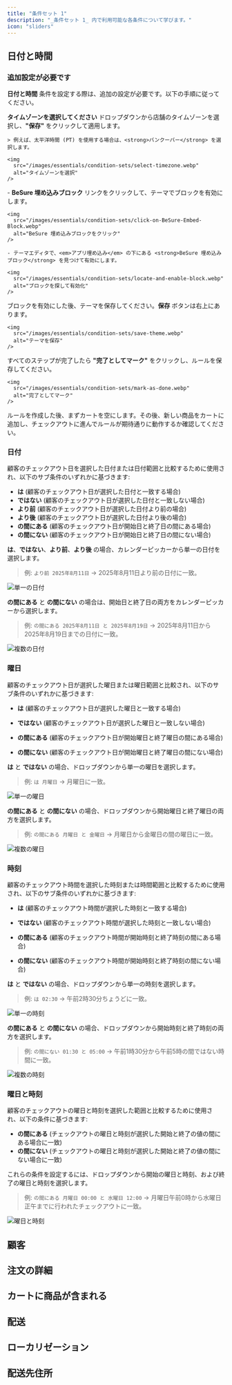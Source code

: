```yaml
---
title: "条件セット 1"
description: "_条件セット 1_ 内で利用可能な各条件について学びます。"
icon: "sliders"
---
```



<Always />

<PreviousAllConditionsInvalid />

## 日付と時間

### 追加設定が必要です

**日付と時間** 条件を設定する際は、追加の設定が必要です。以下の手順に従ってください。

<Steps>
  <Step title="タイムゾーンを選択する">
    <strong>タイムゾーンを選択してください</strong> ドロップダウンから店舗のタイムゾーンを選択し、<strong>"保存"</strong> をクリックして適用します。
    
    > 例えば、太平洋時間 (PT) を使用する場合は、<strong>バンクーバー</strong> を選択します。

    <img
      src="/images/essentials/condition-sets/select-timezone.webp"
      alt="タイムゾーンを選択"
    />
  </Step>

  <Step title="テーマで BeSure 埋め込みブロックを有効にする">
    - <strong>BeSure 埋め込みブロック</strong> リンクをクリックして、テーマでブロックを有効にします。
    
    <img
      src="/images/essentials/condition-sets/click-on-BeSure-Embed-Block.webp"
      alt="BeSure 埋め込みブロックをクリック"
    />

    - テーマエディタで、<em>アプリ埋め込み</em> の下にある <strong>BeSure 埋め込みブロック</strong> を見つけて有効にします。
    
    <img
      src="/images/essentials/condition-sets/locate-and-enable-block.webp"
      alt="ブロックを探して有効化"
    />
  </Step>

  <Step title="テーマを保存する">
    ブロックを有効にした後、テーマを保存してください。<strong>保存</strong> ボタンは右上にあります。
    
    <img
      src="/images/essentials/condition-sets/save-theme.webp"
      alt="テーマを保存"
    />
  </Step>

  <Step title="完了としてマーク (任意)">
    すべてのステップが完了したら <strong>"完了としてマーク"</strong> をクリックし、ルールを保存してください。
    
    <img
      src="/images/essentials/condition-sets/mark-as-done.webp"
      alt="完了としてマーク"
    />
  </Step>

  <Step title="ルールをテストする">
    ルールを作成した後、まずカートを空にします。その後、新しい商品をカートに追加し、チェックアウトに進んでルールが期待通りに動作するか確認してください。
  </Step>
</Steps>

### 日付

顧客のチェックアウト日を選択した日付または日付範囲と比較するために使用され、以下のサブ条件のいずれかに基づきます:

- **は** (顧客のチェックアウト日が選択した日付と一致する場合)
- **ではない** (顧客のチェックアウト日が選択した日付と一致しない場合)
- **より前** (顧客のチェックアウト日が選択した日付より前の場合)
- **より後** (顧客のチェックアウト日が選択した日付より後の場合)
- **の間にある** (顧客のチェックアウト日が開始日と終了日の間にある場合)
- **の間にない** (顧客のチェックアウト日が開始日と終了日の間にない場合)

**は**、**ではない**、**より前**、**より後** の場合、カレンダーピッカーから単一の日付を選択します。

> 例: `より前 2025年8月11日` → 2025年8月11日より前の日付に一致。

<img
  src="/images/essentials/condition-sets/single-date.webp"
  alt="単一の日付"
/>

**の間にある** と **の間にない** の場合は、開始日と終了日の両方をカレンダーピッカーから選択します。

> 例: `の間にある 2025年8月11日 と 2025年8月19日` → 2025年8月11日から2025年8月19日までの日付に一致。

<img
  src="/images/essentials/condition-sets/multiple-dates.webp"
  alt="複数の日付"
/>

### 曜日

顧客のチェックアウト日が選択した曜日または曜日範囲と比較され、以下のサブ条件のいずれかに基づきます:

- **は** (顧客のチェックアウト日が選択した曜日と一致する場合)

- **ではない** (顧客のチェックアウト日が選択した曜日と一致しない場合)

- **の間にある** (顧客のチェックアウト日が開始曜日と終了曜日の間にある場合)

- **の間にない** (顧客のチェックアウト日が開始曜日と終了曜日の間にない場合)

**は** と **ではない** の場合、ドロップダウンから単一の曜日を選択します。

> 例: `は 月曜日` → 月曜日に一致。

<img src="/images/essentials/condition-sets/single-day.webp" alt="単一の曜日" />

**の間にある** と **の間にない** の場合、ドロップダウンから開始曜日と終了曜日の両方を選択します。

> 例: `の間にある 月曜日 と 金曜日` → 月曜日から金曜日の間の曜日に一致。

<img
  src="/images/essentials/condition-sets/multiple-days.webp"
  alt="複数の曜日"
/>

### 時刻

顧客のチェックアウト時間を選択した時刻または時間範囲と比較するために使用され、以下のサブ条件のいずれかに基づきます:

- **は** (顧客のチェックアウト時間が選択した時刻と一致する場合)

- **ではない** (顧客のチェックアウト時間が選択した時刻と一致しない場合)

- **の間にある** (顧客のチェックアウト時間が開始時刻と終了時刻の間にある場合)

- **の間にない** (顧客のチェックアウト時間が開始時刻と終了時刻の間にない場合)

**は** と **ではない** の場合、ドロップダウンから単一の時刻を選択します。

> 例: `は 02:30` → 午前2時30分ちょうどに一致。

<img
  src="/images/essentials/condition-sets/single-time.webp"
  alt="単一の時刻"
/>

**の間にある** と **の間にない** の場合、ドロップダウンから開始時刻と終了時刻の両方を選択します。

> 例: `の間にない 01:30 と 05:00` → 午前1時30分から午前5時の間ではない時間に一致。

<img
  src="/images/essentials/condition-sets/multiple-times.webp"
  alt="複数の時刻"
/>

### 曜日と時刻

顧客のチェックアウトの曜日と時刻を選択した範囲と比較するために使用され、以下の条件に基づきます:

- **の間にある** (チェックアウトの曜日と時刻が選択した開始と終了の値の間にある場合に一致)
- **の間にない** (チェックアウトの曜日と時刻が選択した開始と終了の値の間にない場合に一致)

これらの条件を設定するには、ドロップダウンから開始の曜日と時刻、および終了の曜日と時刻を選択します。

> 例: `の間にある 月曜日 00:00 と 水曜日 12:00` → 月曜日午前0時から水曜日正午までに行われたチェックアウトに一致。

<img
  src="/images/essentials/condition-sets/range-day-and-time.webp"
  alt="曜日と時刻"
/>

## 顧客

<NewCustomer />
<RepeatCustomer />
<CustomerTotalPreviousSpent />
<EmailAddress />
<CustomerTags />

## 注文の詳細

<OrderTotalAmount />
<OrderSubtotalAmount />

## カートに商品が含まれる

<SKU />
<ProductTags />
<Collections />

## 配送

<ShippingMethodsAvailable />
<SelectedShippingTypeShipPickup />

## ローカリゼーション
<UserLanguage />

## 配送先住所

<ShippingAddressIsEmpty />
<ShippingAddressIsNotEmpty />
<FullNameFirstNameLastName />
<FirstName />
<LastName />
<POBoxAddress />
<NotPOBoxAddress />
<AddressLine1Line2 />
<AddressLine1 />
<AddressLine2 />
<Company />
<PhoneNumber />
<CityArea />
<ProvinceCodeStateCode />
<Country />
<ZipCodePostalCode />
